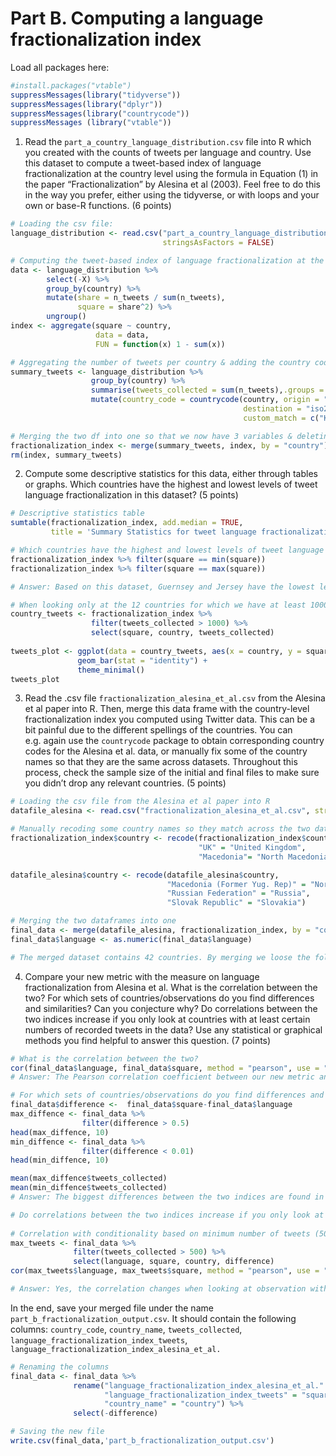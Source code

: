 # Part B. Computing a language fractionalization index


Load all packages here:

```r
#install.packages("vtable")
suppressMessages(library("tidyverse"))
suppressMessages(library("dplyr"))
suppressMessages(library("countrycode"))
suppressMessages (library("vtable"))
```


1. Read the `part_a_country_language_distribution.csv` file into R which you created with the counts of tweets per language and country. Use this dataset to compute a tweet-based index of language fractionalization at the country level using the formula in Equation (1) in the paper "Fractionalization" by Alesina et al (2003). Feel free to do this in the way you prefer, either using the tidyverse, or with loops and your own or base-R functions. (6 points)

```r
# Loading the csv file:
language_distribution <- read.csv("part_a_country_language_distribution.csv", 
                                  stringsAsFactors = FALSE)

# Computing the tweet-based index of language fractionalization at the country level using the formula from Alesina et al.:
data <- language_distribution %>% 
        select(-X) %>%
        group_by(country) %>% 
        mutate(share = n_tweets / sum(n_tweets),
               square = share^2) %>%
        ungroup()
index <- aggregate(square ~ country, 
                   data = data,
                   FUN = function(x) 1 - sum(x))

# Aggregating the number of tweets per country & adding the country codes again:
summary_tweets <- language_distribution %>% 
                  group_by(country) %>% 
                  summarise(tweets_collected = sum(n_tweets),.groups = 'drop') %>% 
                  mutate(country_code = countrycode(country, origin = "country.name", 
                                                    destination = "iso2c",
                                                    custom_match = c("Kosovo" = "XK")))

# Merging the two df into one so that we now have 3 variables & deleting redundant df
fractionalization_index <- merge(summary_tweets, index, by = "country")
rm(index, summary_tweets)
```


2. Compute some descriptive statistics for this data, either through tables or graphs. Which countries have the highest and lowest levels of tweet language fractionalization in this dataset? (5 points)

```r
# Descriptive statistics table 
sumtable(fractionalization_index, add.median = TRUE, 
         title = 'Summary Statistics for tweet language fractionalization data')

# Which countries have the highest and lowest levels of tweet language fractionalization in this dataset?
fractionalization_index %>% filter(square == min(square)) 
fractionalization_index %>% filter(square == max(square))

# Answer: Based on this dataset, Guernsey and Jersey have the lowest levels of tweet language fractionalization with a value of 0. Montenegro has the highest level of tweet language fractionalization with a value of 0.91. 

# When looking only at the 12 countries for which we have at least 1000 tweets in their observations, we see that Belgium has the highest level of tweet language fractionalization with a value of 0.7401167:
country_tweets <- fractionalization_index %>%
                  filter(tweets_collected > 1000) %>%
                  select(square, country, tweets_collected)
                  
tweets_plot <- ggplot(data = country_tweets, aes(x = country, y = square)) +
               geom_bar(stat = "identity") +
               theme_minimal()
tweets_plot
```


3. Read the .csv file `fractionalization_alesina_et_al.csv` from the Alesina et al paper into R. Then, merge this data frame with the country-level fractionalization index you computed using Twitter data. This can be a bit painful due to the different spellings of the countries. You can e.g. again use the `countrycode` package to obtain corresponding country codes for the Alesina et al. data, or manually fix some of the country names so that they are the same across datasets. Throughout this process, check the sample size of the initial and final files to make sure you didn't drop any relevant countries. (5 points)

```r
# Loading the csv file from the Alesina et al paper into R
datafile_alesina <- read.csv("fractionalization_alesina_et_al.csv", stringsAsFactors = FALSE)

# Manually recoding some country names so they match across the two datasets
fractionalization_index$country <- recode(fractionalization_index$country,
                                          "UK" = "United Kingdom", 
                                          "Macedonia"= "North Macedonia")

datafile_alesina$country <- recode(datafile_alesina$country,
                                   "Macedonia (Former Yug. Rep)" = "North Macedonia", 
                                   "Russian Federation" = "Russia", 
                                   "Slovak Republic" = "Slovakia")

# Merging the two dataframes into one 
final_data <- merge(datafile_alesina, fractionalization_index, by = "country")
final_data$language <- as.numeric(final_data$language)

# The merged dataset contains 42 countries. By merging we loose the following four countries: Guernsey, Kosovo and the two, former Yugoslavian countries, Montenegro and Serbia. Guernsey is emitted because Alesina et al. does not include it in their dataset. Montenegro and Serbia have to be dropped because, Alesina et al. has only one observation for former Yugoslavia, which in the index dataset has two values for each Montenegro and Serbia. However, given that Alesina et al. did not include an index value for Yugoslavian (thus Montenegro and Serbia), this is redundant.
```


4. Compare your new metric with the measure on language fractionalization from Alesina et al. What is the correlation between the two? For which sets of countries/observations do you find differences and similarities? Can you conjecture why? Do correlations between the two indices increase if you only look at countries with at least certain numbers of recorded tweets in the data? Use any statistical or graphical methods you find helpful to answer this question. (7 points)


```r
# What is the correlation between the two?
cor(final_data$language, final_data$square, method = "pearson", use = "complete.obs")
# Answer: The Pearson correlation coefficient between our new metric and Alesina et al.'s language fractionalization data is 0.3208508. For the Pearson coefficient to be significant, a value of over 0.5 would be ideal, thus we argue there is no significant correlation between the two indices. 

# For which sets of countries/observations do you find differences and similarities? Can you conjecture why?
final_data$difference <-  final_data$square-final_data$language
max_diffence <- final_data %>% 
                filter(difference > 0.5)  
head(max_diffence, 10)
min_diffence <- final_data %>% 
                filter(difference < 0.01)
head(min_diffence, 10)

mean(max_diffence$tweets_collected)
mean(min_diffence$tweets_collected)
# Answer: The biggest differences between the two indices are found in Albania, Austria, Denmark, Hungary, Malta, Norway, Romania and Slovakia. The average number of tweets for those countries is 220. The smallest difference between the two indices are found in Andorra, Belarus, Latvia, Moldova, Netherlands, Russia, Spain and Turkey - for which the average number of tweets collected is 3710. Thus, there might be a relationship between the accuracy of our new metric and the sample size of tweets collected. 

# Do correlations between the two indices increase if you only look at countries with at least certain numbers of recorded tweets in the data?
  
# Correlation with conditionality based on minimum number of tweets (500)
max_tweets <- final_data %>%
              filter(tweets_collected > 500) %>%
              select(language, square, country, difference)
cor(max_tweets$language, max_tweets$square, method = "pearson", use = "complete.obs")

# Answer: Yes, the correlation changes when looking at observation with a minimum of 500 tweets. The Pearson correlation coefficient increases by roughly 0.33 to 0.6575, indicating a significant positive correlation between our new metric and Alesina et al.'s language fractionalization data. 
```

In the end, save your merged file under the name `part_b_fractionalization_output.csv`. It should contain the following columns: `country_code`, `country_name`, `tweets_collected`, `language_fractionalization_index_tweets`, `language_fractionalization_index_alesina_et_al.`

```r
# Renaming the columns 
final_data <- final_data %>%
              rename("language_fractionalization_index_alesina_et_al." = "language",
                     "language_fractionalization_index_tweets" = "square",
                     "country_name" = "country") %>% 
              select(-difference)

# Saving the new file 
write.csv(final_data,'part_b_fractionalization_output.csv')
```

